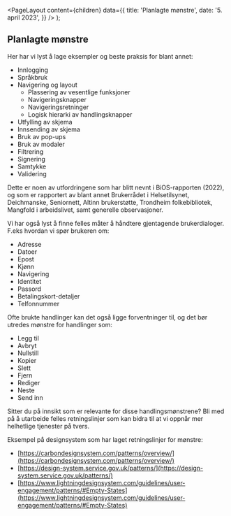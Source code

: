 
<Meta
  title='Planlagte mønstre'
  description='Beskrivelse'
/>

  <PageLayout
    content={children}
    data={{
      title: 'Planlagte mønstre',
      date: '5. april 2023',
    }}
  />
);

## Planlagte mønstre

Her har vi lyst å lage eksempler og beste praksis for blant annet:

- Innlogging
- Språkbruk
- Navigering og layout
  - Plassering av vesentlige funksjoner
  - Navigeringsknapper
  - Navigeringsretninger
  - Logisk hierarki av handlingsknapper
- Utfylling av skjema
- Innsending av skjema
- Bruk av pop-ups
- Bruk av modaler
- Filtrering
- Signering
- Samtykke
- Validering

Dette er noen av utfordringene som har blitt nevnt i BiOS-rapporten (2022), og som er rapportert av blant annet Brukerrådet i Helsetilsynet, Deichmanske, Seniornett, Altinn brukerstøtte, Trondheim folkebibliotek, Mangfold i arbeidslivet, samt generelle observasjoner.

Vi har også lyst å finne felles måter å håndtere gjentagende brukerdialoger. F.eks hvordan vi spør brukeren om:

- Adresse
- Datoer
- Epost
- Kjønn
- Navigering
- Identitet
- Passord
- Betalingskort-detaljer
- Telfonnummer

Ofte brukte handlinger kan det også ligge forventninger til, og det bør utredes mønstre for handlinger som:

- Legg til
- Avbryt
- Nullstill
- Kopier
- Slett
- Fjern
- Rediger
- Neste
- Send inn

Sitter du på innsikt som er relevante for disse handlingsmønstrene? Bli med på å utarbeide felles retningslinjer som kan bidra til at vi oppnår mer helhetlige tjenester på tvers.

Eksempel på designsystem som har laget retningslinjer for mønstre:

- [https://carbondesignsystem.com/patterns/overview/](https://carbondesignsystem.com/patterns/overview/)
- [https://design-system.service.gov.uk/patterns/](https://design-system.service.gov.uk/patterns/)
- [https://www.lightningdesignsystem.com/guidelines/user-engagement/patterns/#Empty-States](https://www.lightningdesignsystem.com/guidelines/user-engagement/patterns/#Empty-States)
